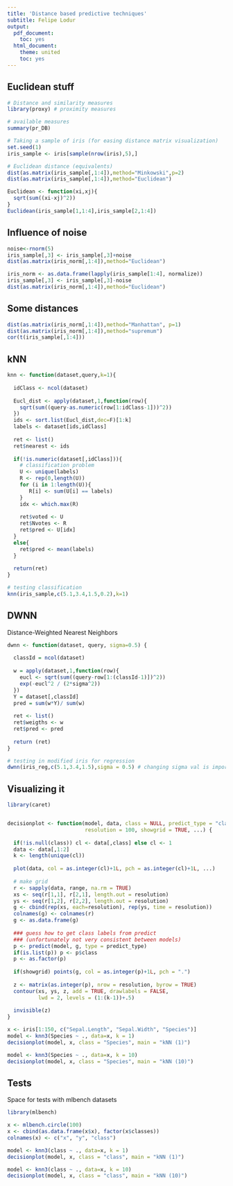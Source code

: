 ---
title: 'Distance based predictive techniques'
subtitle: Felipe Lodur
output:
  pdf_document:
    toc: yes
  html_document:
    theme: united
    toc: yes
---


## Euclidean stuff

```{r}
# Distance and similarity measures
library(proxy) # proximity measures

# available measures
summary(pr_DB)

# Taking a sample of iris (for easing distance matrix visualization)
set.seed(1)
iris_sample <- iris[sample(nrow(iris),5),]

# Euclidean distance (equivalents)
dist(as.matrix(iris_sample[,1:4]),method="Minkowski",p=2)
dist(as.matrix(iris_sample[,1:4]),method="Euclidean")

Euclidean <- function(xi,xj){
  sqrt(sum((xi-xj)^2))
}
Euclidean(iris_sample[1,1:4],iris_sample[2,1:4])
```

## Influence of noise

```{r}
noise<-rnorm(5)  
iris_sample[,3] <- iris_sample[,3]+noise
dist(as.matrix(iris_norm[,1:4]),method="Euclidean")
```

```{r}
iris_norm <- as.data.frame(lapply(iris_sample[1:4], normalize))
iris_sample[,3] <- iris_sample[,3]-noise
dist(as.matrix(iris_norm[,1:4]),method="Euclidean")
```

## Some distances

```{r}
dist(as.matrix(iris_norm[,1:4]),method="Manhattan", p=1)
dist(as.matrix(iris_norm[,1:4]),method="supremum")
cor(t(iris_sample[,1:4]))
```


## kNN

```{r}
knn <- function(dataset,query,k=1){
  
  idClass <- ncol(dataset)
  
  Eucl_dist <- apply(dataset,1,function(row){
    sqrt(sum((query-as.numeric(row[1:idClass-1]))^2))
  })
  ids <- sort.list(Eucl_dist,dec=F)[1:k]
  labels <- dataset[ids,idClass]
  
  ret <- list()
  ret$nearest <- ids
  
  if(!is.numeric(dataset[,idClass])){
    # classification problem
    U <- unique(labels)
    R <- rep(0,length(U))
    for (i in 1:length(U)){
       R[i] <- sum(U[i] == labels)
    }
    idx <- which.max(R)
    
    ret$voted <- U
    ret$Nvotes <- R
    ret$pred <- U[idx]
  }
  else{
    ret$pred <- mean(labels)
  }
  
  return(ret)
}

# testing classification
knn(iris_sample,c(5.1,3.4,1.5,0.2),k=1)
```

## DWNN

Distance-Weighted Nearest Neighbors

```{r}
dwnn <- function(dataset, query, sigma=0.5) {
  
  classId = ncol(dataset)
  
  w = apply(dataset,1,function(row){
    eucl <- sqrt(sum((query-row[1:(classId-1)])^2))
    exp(-eucl^2 / (2*sigma^2))
  })
  Y = dataset[,classId]
  pred = sum(w*Y)/ sum(w)
  
  ret <- list()
  ret$weigths <- w
  ret$pred <- pred
  
  return (ret)
}

# testing in modified iris for regression
dwnn(iris_reg,c(5.1,3.4,1.5),sigma = 0.5) # changing sigma val is important

```

## Visualizing it

```{r}
library(caret)


decisionplot <- function(model, data, class = NULL, predict_type = "class",
                         resolution = 100, showgrid = TRUE, ...) {
  
  if(!is.null(class)) cl <- data[,class] else cl <- 1
  data <- data[,1:2]
  k <- length(unique(cl))
  
  plot(data, col = as.integer(cl)+1L, pch = as.integer(cl)+1L, ...)
  
  # make grid
  r <- sapply(data, range, na.rm = TRUE)
  xs <- seq(r[1,1], r[2,1], length.out = resolution)
  ys <- seq(r[1,2], r[2,2], length.out = resolution)
  g <- cbind(rep(xs, each=resolution), rep(ys, time = resolution))
  colnames(g) <- colnames(r)
  g <- as.data.frame(g)
  
  ### guess how to get class labels from predict
  ### (unfortunately not very consistent between models)
  p <- predict(model, g, type = predict_type)
  if(is.list(p)) p <- p$class
  p <- as.factor(p)
  
  if(showgrid) points(g, col = as.integer(p)+1L, pch = ".")
  
  z <- matrix(as.integer(p), nrow = resolution, byrow = TRUE)
  contour(xs, ys, z, add = TRUE, drawlabels = FALSE,
          lwd = 2, levels = (1:(k-1))+.5)
  
  invisible(z)
}

x <- iris[1:150, c("Sepal.Length", "Sepal.Width", "Species")]
model <- knn3(Species ~ ., data=x, k = 1)
decisionplot(model, x, class = "Species", main = "kNN (1)")

model <- knn3(Species ~ ., data=x, k = 10)
decisionplot(model, x, class = "Species", main = "kNN (10)")
```


## Tests

Space for tests with mlbench datasets

```{r}
library(mlbench)

x <- mlbench.circle(100)
x <- cbind(as.data.frame(x$x), factor(x$classes))
colnames(x) <- c("x", "y", "class")

model <- knn3(class ~ ., data=x, k = 1)
decisionplot(model, x, class = "class", main = "kNN (1)")

model <- knn3(class ~ ., data=x, k = 10)
decisionplot(model, x, class = "class", main = "kNN (10)")
```

